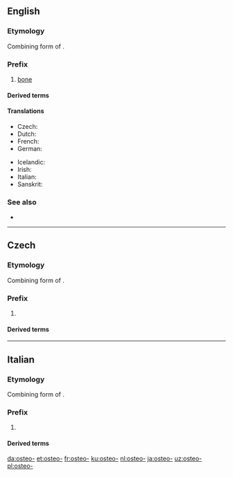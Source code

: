 {{also|ostéo-}}
==English==

===Etymology===
Combining form of {{der|en|grc|ὀστέον||bone}}.

===Prefix===
{{en-prefix}}

# [[bone]]

====Derived terms====
{{prefixsee|en}}
{{der2|lang=en|{{l|en|osteochondritis}}
|{{l|en|osteochondroma}}
|{{l|en|osteocyte}}
|{{l|en|osteonecrosis}}
}}

====Translations====
{{trans-top|bone}}
* Czech: {{t|cs|osteo-}}
* Dutch: {{t|nl|osteo}}
* French: {{t+|fr|ostéo-}}
* German: {{t|de|osteo-}}
{{trans-mid}}
* Icelandic: {{t|is|bein-}}
* Irish: {{t|ga|oisté-}}
* Italian: {{t|it|osteo-}}
* Sanskrit: {{t+|sa|अस्थि|n}}
{{trans-bottom}}

===See also===
* {{projectlink|wikipedia|List of diseases starting with O#Osteo}}

----

==Czech==

===Etymology===
Combining form of {{der|cs|grc|ὀστέον||bone}}.

===Prefix===
{{cs-pref}}

# {{l|en|osteo-}}

====Derived terms====
{{prefixsee|cs}}

----

==Italian==

===Etymology===
Combining form of {{der|it|grc|ὀστέον||bone}}.

===Prefix===
{{head|it|prefix}}

# {{lb|it|anatomy}} {{l|en|osteo-}}

====Derived terms====
{{prefixsee|it}}

[[da:osteo-]]
[[et:osteo-]]
[[fr:osteo-]]
[[ku:osteo-]]
[[nl:osteo-]]
[[ja:osteo-]]
[[uz:osteo-]]
[[pl:osteo-]]